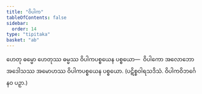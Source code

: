 ```yaml
---
title: "ဝိပါက"
tableOfContents: false
sidebar:
  order: 14
type: "tipitaka"
basket: "ab"
---
```



<DynamicBreadcrumb />

<Division number="34">

<Paragraph number="91">
ဟေတု ဓမ္မော ဟေတုဿ ဓမ္မဿ ဝိပါကပစ္စယေန ပစ္စယော—  ဝိပါကော အလောဘော အဒေါသဿ အမောဟဿ ဝိပါကပစ္စယေန ပစ္စယော. (ပဋိစ္စဝါရသဒိသံ. ဝိပါကဝိဘင်္ဂေ နဝ ပဉှာ.)
</Paragraph>
</Division>